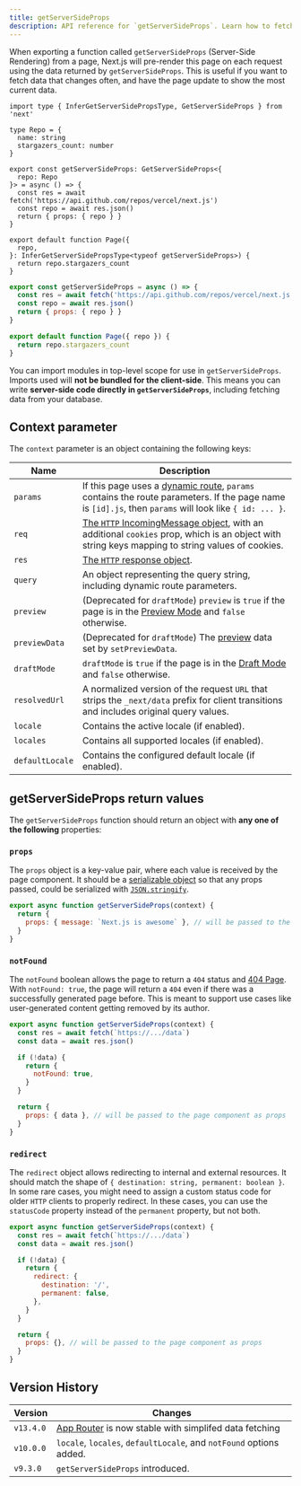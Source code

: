 ```yaml
---
title: getServerSideProps
description: API reference for `getServerSideProps`. Learn how to fetch data on each request with Next.js.
---
```


When exporting a function called `getServerSideProps` (Server-Side Rendering) from a page, Next.js will pre-render this page on each request using the data returned by `getServerSideProps`. This is useful if you want to fetch data that changes often, and have the page update to show the most current data.

```tsx filename="pages/index.tsx" switcher
import type { InferGetServerSidePropsType, GetServerSideProps } from 'next'

type Repo = {
  name: string
  stargazers_count: number
}

export const getServerSideProps: GetServerSideProps<{
  repo: Repo
}> = async () => {
  const res = await fetch('https://api.github.com/repos/vercel/next.js')
  const repo = await res.json()
  return { props: { repo } }
}

export default function Page({
  repo,
}: InferGetServerSidePropsType<typeof getServerSideProps>) {
  return repo.stargazers_count
}
```

```jsx filename="pages/index.js" switcher
export const getServerSideProps = async () => {
  const res = await fetch('https://api.github.com/repos/vercel/next.js')
  const repo = await res.json()
  return { props: { repo } }
}

export default function Page({ repo }) {
  return repo.stargazers_count
}
```

You can import modules in top-level scope for use in `getServerSideProps`. Imports used will **not be bundled for the client-side**. This means you can write **server-side code directly in `getServerSideProps`**, including fetching data from your database.

## Context parameter

The `context` parameter is an object containing the following keys:

| Name            | Description                                                                                                                                                                                                           |
| --------------- | --------------------------------------------------------------------------------------------------------------------------------------------------------------------------------------------------------------------- |
| `params`        | If this page uses a [dynamic route](/docs/pages/building-your-application/routing/dynamic-routes), `params` contains the route parameters. If the page name is `[id].js`, then `params` will look like `{ id: ... }`. |
| `req`           | [The `HTTP` IncomingMessage object](https://nodejs.org/api/http.html#http_class_http_incomingmessage), with an additional `cookies` prop, which is an object with string keys mapping to string values of cookies.    |
| `res`           | [The `HTTP` response object](https://nodejs.org/api/http.html#http_class_http_serverresponse).                                                                                                                        |
| `query`         | An object representing the query string, including dynamic route parameters.                                                                                                                                          |
| `preview`       | (Deprecated for `draftMode`) `preview` is `true` if the page is in the [Preview Mode](/docs/pages/building-your-application/configuring/preview-mode) and `false` otherwise.                                          |
| `previewData`   | (Deprecated for `draftMode`) The [preview](/docs/pages/building-your-application/configuring/preview-mode) data set by `setPreviewData`.                                                                              |
| `draftMode`     | `draftMode` is `true` if the page is in the [Draft Mode](/docs/pages/building-your-application/configuring/draft-mode) and `false` otherwise.                                                                         |
| `resolvedUrl`   | A normalized version of the request `URL` that strips the `_next/data` prefix for client transitions and includes original query values.                                                                              |
| `locale`        | Contains the active locale (if enabled).                                                                                                                                                                              |
| `locales`       | Contains all supported locales (if enabled).                                                                                                                                                                          |
| `defaultLocale` | Contains the configured default locale (if enabled).                                                                                                                                                                  |

## getServerSideProps return values

The `getServerSideProps` function should return an object with **any one of the following** properties:

### `props`

The `props` object is a key-value pair, where each value is received by the page component. It should be a [serializable object](https://developer.mozilla.org/en-US/docs/Glossary/Serialization) so that any props passed, could be serialized with [`JSON.stringify`](https://developer.mozilla.org/en-US/docs/Web/JavaScript/Reference/Global_Objects/JSON/stringify).

```jsx
export async function getServerSideProps(context) {
  return {
    props: { message: `Next.js is awesome` }, // will be passed to the page component as props
  }
}
```

### `notFound`

The `notFound` boolean allows the page to return a `404` status and [404 Page](/docs/pages/building-your-application/routing/custom-error#404-page). With `notFound: true`, the page will return a `404` even if there was a successfully generated page before. This is meant to support use cases like user-generated content getting removed by its author.

```js
export async function getServerSideProps(context) {
  const res = await fetch(`https://.../data`)
  const data = await res.json()

  if (!data) {
    return {
      notFound: true,
    }
  }

  return {
    props: { data }, // will be passed to the page component as props
  }
}
```

### `redirect`

The `redirect` object allows redirecting to internal and external resources. It should match the shape of `{ destination: string, permanent: boolean }`. In some rare cases, you might need to assign a custom status code for older `HTTP` clients to properly redirect. In these cases, you can use the `statusCode` property instead of the `permanent` property, but not both.

```js
export async function getServerSideProps(context) {
  const res = await fetch(`https://.../data`)
  const data = await res.json()

  if (!data) {
    return {
      redirect: {
        destination: '/',
        permanent: false,
      },
    }
  }

  return {
    props: {}, // will be passed to the page component as props
  }
}
```

## Version History

| Version   | Changes                                                                                                    |
| --------- | ---------------------------------------------------------------------------------------------------------- |
| `v13.4.0` | [App Router](/docs/app/building-your-application/data-fetching) is now stable with simplifed data fetching |
| `v10.0.0` | `locale`, `locales`, `defaultLocale`, and `notFound` options added.                                        |
| `v9.3.0`  | `getServerSideProps` introduced.                                                                           |
